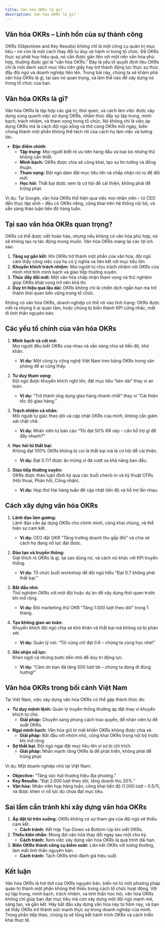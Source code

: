```yaml
---
title: Văn hóa OKRs là gì?
description: Văn hóa OKRs là gì?
---
```


## Văn hóa OKRs – Linh hồn của sự thành công

OKRs (Objectives and Key Results) không chỉ là một công cụ quản trị mục tiêu – nó còn là một cách thay đổi tư duy và hành vi trong tổ chức. Để OKRs thực sự phát huy hiệu quả, nó cần được gắn liền với một nền văn hóa phù hợp, thường được gọi là “văn hóa OKRs.” Đây là yếu tố quyết định liệu OKRs chỉ là một danh sách mục tiêu trên giấy hay trở thành động lực thực sự thúc đẩy đội ngũ và doanh nghiệp tiến lên. Trong bài này, chúng ta sẽ khám phá văn hóa OKRs là gì, tại sao nó quan trọng, và làm thế nào để xây dựng nó trong tổ chức của bạn.

## Văn hóa OKRs là gì?

Văn hóa OKRs là tập hợp các giá trị, thói quen, và cách làm việc được xây dựng xung quanh việc sử dụng OKRs, nhằm thúc đẩy sự tập trung, minh bạch, trách nhiệm, và tham vọng trong tổ chức. Nó không chỉ là việc áp dụng OKRs mà là cách đội ngũ sống và thở cùng OKRs mỗi ngày, biến chúng thành một phần không thể tách rời của cách họ làm việc và tương tác.

- **Đặc điểm chính:**
  - **Tập trung:** Mọi người biết rõ ưu tiên hàng đầu và loại bỏ những thứ không cần thiết.
  - **Minh bạch:** OKRs được chia sẻ công khai, tạo sự tin tưởng và đồng thuận.
  - **Tham vọng:** Đội ngũ dám đặt mục tiêu lớn và chấp nhận rủi ro để đổi mới.
  - **Học hỏi:** Thất bại được xem là cơ hội để cải thiện, không phải để trừng phạt.

Ví dụ: Tại Google, văn hóa OKRs thể hiện qua việc mọi nhân viên – từ CEO đến thực tập sinh – đều có OKRs riêng, công khai trên hệ thống nội bộ, và sẵn sàng thảo luận tiến độ hàng tuần.

## Tại sao văn hóa OKRs quan trọng?

OKRs có thể được viết hoàn hảo, nhưng nếu không có văn hóa phù hợp, nó sẽ không tạo ra tác động mong muốn. Văn hóa OKRs mang lại các lợi ích sau:

1. **Tăng sự gắn kết:** Khi OKRs trở thành một phần của văn hóa, đội ngũ cảm thấy công việc của họ có ý nghĩa và liên kết với mục tiêu lớn.
2. **Khuyến khích trách nhiệm:** Mọi người tự chịu trách nhiệm với OKRs của mình nhờ tính minh bạch và giao tiếp thường xuyên.
3. **Thúc đẩy đổi mới:** Một văn hóa chấp nhận tham vọng và thử nghiệm giúp OKRs khát vọng trở nên khả thi.
4. **Duy trì hiệu quả lâu dài:** OKRs không chỉ là chiến dịch ngắn hạn mà trở thành thói quen bền vững trong tổ chức.

Không có văn hóa OKRs, doanh nghiệp có thể rơi vào tình trạng: OKRs được viết ra nhưng ít ai quan tâm, hoặc chúng bị biến thành KPI cứng nhắc, mất đi tinh thần nguyên bản.

## Các yếu tố chính của văn hóa OKRs

1. **Minh bạch và cởi mở:**  
   Mọi người đều biết OKRs của nhau và sẵn sàng chia sẻ tiến độ, khó khăn.

   - **Ví dụ:** Một công ty công nghệ Việt Nam treo bảng OKRs trong văn phòng để ai cũng thấy.

2. **Tư duy tham vọng:**  
   Đội ngũ được khuyến khích nghĩ lớn, đặt mục tiêu “kéo dài” thay vì an toàn.

   - **Ví dụ:** “Trở thành ứng dụng giao hàng nhanh nhất” thay vì “Cải thiện tốc độ giao hàng.”

3. **Trách nhiệm cá nhân:**  
   Mỗi người tự giác theo dõi và cập nhật OKRs của mình, không cần giám sát chặt chẽ.

   - **Ví dụ:** Nhân viên tự báo cáo “Tôi đạt 50% KR này – cần hỗ trợ gì để đẩy nhanh?”

4. **Học hỏi từ thất bại:**  
   Không đạt 100% OKRs không bị coi là thất bại mà là cơ hội để cải thiện.

   - **Ví dụ:** Đạt 0.7/1 được ăn mừng vì đã vượt xa khả năng ban đầu.

5. **Giao tiếp thường xuyên:**  
   OKRs được thảo luận định kỳ qua các buổi check-in và kỹ thuật CFRs (Hội thoại, Phản hồi, Công nhận).
   - **Ví dụ:** Họp thứ Hai hàng tuần để cập nhật tiến độ và hỗ trợ lẫn nhau.

## Cách xây dựng văn hóa OKRs

1. **Lãnh đạo làm gương:**  
   Lãnh đạo cần áp dụng OKRs cho chính mình, công khai chúng, và thể hiện sự cam kết.

   - **Ví dụ:** CEO đặt OKR “Tăng trưởng doanh thu gấp đôi” và chia sẻ cách họ đang nỗ lực đạt được.

2. **Đào tạo và truyền thông:**  
   Giải thích rõ OKRs là gì, tại sao dùng nó, và cách nó khác với KPI truyền thống.

   - **Ví dụ:** Tổ chức buổi workshop để đội ngũ hiểu “Đạt 0.7 không phải thất bại.”

3. **Bắt đầu nhỏ:**  
   Thử nghiệm OKRs với một đội hoặc dự án để xây dựng thói quen trước khi mở rộng.

   - **Ví dụ:** Đội marketing thử OKR “Tăng 1.000 lượt theo dõi” trong 1 tháng.

4. **Tạo không gian an toàn:**  
   Khuyến khích đội ngũ chia sẻ khó khăn và thất bại mà không sợ bị phán xét.

   - **Ví dụ:** Quản lý nói: “Tôi cũng chỉ đạt 0.6 – chúng ta cùng học nhé!”

5. **Ghi nhận nỗ lực:**  
   Khen ngợi cả những bước tiến nhỏ để duy trì động lực.
   - **Ví dụ:** “Cảm ơn bạn đã tăng 500 lượt tải – chúng ta đang đi đúng hướng!”

## Văn hóa OKRs trong bối cảnh Việt Nam

Tại Việt Nam, việc xây dựng văn hóa OKRs có thể gặp thách thức do:

- **Tư duy mệnh lệnh:** Quản lý truyền thống thường áp đặt thay vì khuyến khích tự chủ.
  - **Giải pháp:** Chuyển sang phong cách trao quyền, để nhân viên tự đề xuất OKRs.
- **Ngại minh bạch:** Văn hóa giữ bí mật khiến OKRs không được chia sẻ.
  - **Giải pháp:** Bắt đầu với nhóm nhỏ, công khai OKRs trong nội bộ trước khi mở rộng.
- **Sợ thất bại:** Đội ngũ ngại đặt mục tiêu lớn vì sợ bị chỉ trích.
  - **Giải pháp:** Nhấn mạnh rằng OKRs là để phát triển, không phải để trừng phạt.

Ví dụ: Một doanh nghiệp nhỏ tại Việt Nam:

- **Objective:** “Tăng sức hút thương hiệu địa phương.”
- **Key Results:** “Đạt 2.000 lượt theo dõi, tăng doanh thu 20%.”
- **Văn hóa:** Nhân viên họp hàng tuần, công khai tiến độ (1.000 lượt – 0.5/1), và được khen vì nỗ lực dù chưa đạt mục tiêu.

## Sai lầm cần tránh khi xây dựng văn hóa OKRs

1. **Áp đặt từ trên xuống:** OKRs không có sự tham gia của đội ngũ sẽ thiếu cam kết.
   - **Cách tránh:** Kết hợp Top-Down và Bottom-Up khi viết OKRs.
2. **Thiếu kiên nhẫn:** Mong đợi văn hóa thay đổi ngay sau một chu kỳ.
   - **Cách tránh:** Xem việc xây dựng văn hóa OKRs là quá trình dài hạn.
3. **Biến OKRs thành công cụ kiểm soát:** Liên kết OKRs với lương thưởng, làm mất tinh thần nguyên bản.
   - **Cách tránh:** Tách OKRs khỏi đánh giá hiệu suất.

## Kết luận

Văn hóa OKRs là hơi thở của OKRs nguyên bản, biến nó từ một phương pháp quản trị thành một phần không thể thiếu trong cách tổ chức hoạt động. Với sự tập trung, minh bạch, trách nhiệm, và tinh thần học hỏi, văn hóa OKRs không chỉ giúp bạn đạt mục tiêu mà còn xây dựng một đội ngũ mạnh mẽ, sáng tạo, và gắn kết. Hãy bắt đầu xây dựng văn hóa này từ hôm nay, và bạn sẽ thấy OKRs trở thành sức mạnh thực sự trong doanh nghiệp của mình. Trong phần tiếp theo, chúng ta sẽ tổng kết hành trình OKRs và cách triển khai thực tế.
